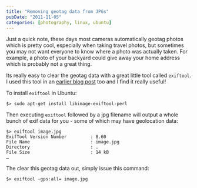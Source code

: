 ```yaml
---
title: "Removing geotag data from JPGs"
pubDate: "2011-11-05"
categories: [photography, linux, ubuntu]
---
```


Just a quick note, these days most cameras automatically geotag photos which is
pretty cool, especially when taking travel photos, but sometimes you may not
want everyone to know where a photo was actually taken. For example, a photo of
your backyard could give away your home address which is probably not a great
thing.

Its really easy to clear the geotag data with a great little tool called
`exiftool`. I used this tool in an [earlier blog
post](https://blog.stevenocchipinti.com/2011/04/24-70mm-f28-vs-17-50mm-f28.html)
too and I find it really useful!

To install `exiftool` in Ubuntu:

```
$> sudo apt-get install libimage-exiftool-perl
```

Then executing `exiftool` followed by a jpg filename will output a whole bunch
of exif data for you - some of which may have geolocation data:

```
$> exiftool image.jpg
ExifTool Version Number         : 8.60
File Name                       : image.jpg
Directory                       : .
File Size                       : 14 kB
…
```

The clear this geotag data out, simply issue this command:

```
$> exiftool -gps:all= image.jpg
```
